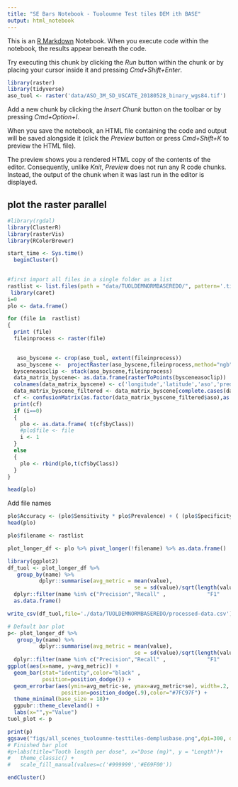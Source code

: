 ```yaml
---
title: "SE Bars Notebook - Tuoloumne Test tiles DEM ith BASE"
output: html_notebook
---
```


This is an [R Markdown](http://rmarkdown.rstudio.com) Notebook. When you execute code within the notebook, the results appear beneath the code. 

Try executing this chunk by clicking the *Run* button within the chunk or by placing your cursor inside it and pressing *Cmd+Shift+Enter*. 


```r
library(raster)
library(tidyverse)
aso_tuol <- raster('data/ASO_3M_SD_USCATE_20180528_binary_wgs84.tif')


```

Add a new chunk by clicking the *Insert Chunk* button on the toolbar or by pressing *Cmd+Option+I*.

When you save the notebook, an HTML file containing the code and output will be saved alongside it (click the *Preview* button or press *Cmd+Shift+K* to preview the HTML file). 

The preview shows you a rendered HTML copy of the contents of the editor. Consequently, unlike *Knit*, *Preview* does not run any R code chunks. Instead, the output of the chunk when it was last run in the editor is displayed.

## plot the raster parallel
```r
#library(rgdal)
library(ClusterR)
library(rasterVis)
library(RColorBrewer)

start_time <- Sys.time()
  beginCluster()
  
```

```r
#first import all files in a single folder as a list 
rastlist <- list.files(path = "data/TUOLDEMNORMBASEREDO/", pattern='.tif', all.files=TRUE, full.names=TRUE)
 library(caret)
i=0
plo <- data.frame()

for (file in  rastlist)
{
  print (file)
  fileinprocess <- raster(file)

 
   aso_byscene <- crop(aso_tuol, extent(fileinprocess))
   aso_byscene <-  projectRaster(aso_byscene,fileinprocess,method="ngb")
  bysceneasoclip <- stack(aso_byscene,fileinprocess)
  data_matrix_byscene<- as.data.frame(rasterToPoints(bysceneasoclip))
  colnames(data_matrix_byscene) <- c('longitude','latitude','aso','pred')
  data_matrix_byscene_filtered <- data_matrix_byscene[complete.cases(data_matrix_byscene),]
  cf <- confusionMatrix(as.factor(data_matrix_byscene_filtered$aso),as.factor(data_matrix_byscene_filtered$pred),mode = 'prec_recall')
  print(cf)
  if (i==0)
  {
    plo <- as.data.frame( t(cf$byClass))
    #plo$file <- file
    i <- 1
  }
  else
  {
    plo <- rbind(plo,t(cf$byClass))
  }
}

head(plo)
```

Add file names

```r
plo$Accuracy <- (plo$Sensitivity * plo$Prevalence) + ( (plo$Specificity) * (1-plo$Prevalence))
head(plo)

plo$filename <- rastlist

plot_longer_df <- plo %>% pivot_longer(!filename) %>% as.data.frame()
```

```r
library(ggplot2)
df_tuol <- plot_longer_df %>% 
   group_by(name) %>%
          dplyr::summarise(avg_metric = mean(value),
                                        se = sd(value)/sqrt(length(value))) %>%
  dplyr::filter(name %in% c("Precision","Recall" ,             "F1"    ,  "Balanced Accuracy","Accuracy")) %>%
  as.data.frame()

write_csv(df_tuol,file='./data/TUOLDEMNORMBASEREDO/processed-data.csv')

# Default bar plot
p<- plot_longer_df %>% 
   group_by(name) %>%
          dplyr::summarise(avg_metric = mean(value),
                                        se = sd(value)/sqrt(length(value))) %>%
  dplyr::filter(name %in% c("Precision","Recall" ,             "F1"    ,  "Balanced Accuracy","Accuracy")) %>%
ggplot(aes(x=name, y=avg_metric)) + 
  geom_bar(stat="identity",color="black" , 
           position=position_dodge()) +
  geom_errorbar(aes(ymin=avg_metric-se, ymax=avg_metric+se), width=.2,
                 position=position_dodge(.9),color="#7FC97F") +
  theme_minimal(base_size = 18)+
  ggpubr::theme_cleveland() +
  labs(x="",y="Value")
tuol_plot <- p

print(p)
ggsave("figs/all_scenes_tuoloumne-testtiles-demplusbase.png",dpi=300, dev='png',  height=8, width=10,units="in")
# Finished bar plot
#p+labs(title="Tooth length per dose", x="Dose (mg)", y = "Length")+
#   theme_classic() +
#   scale_fill_manual(values=c('#999999','#E69F00'))

```

```r
endCluster()
```


<!--   Specific scene - 20180524_172637_0f2d -->

<!-- ```{r } -->
<!-- library(ggplot2) -->
<!-- # Default bar plot -->
<!-- p_specific<- plot_longer_df %>%  -->
<!--     dplyr::filter(str_detect(filename,"20180524_172637_0f2d")) %>% -->
<!--    group_by(name) %>% -->
<!--           dplyr::summarise(avg_metric = mean(value), -->
<!--                                         se = sd(value)/sqrt(length(value))) %>% -->
<!--   dplyr::filter(name %in% c("Precision","Recall" ,             "F1"    ,  "Balanced Accuracy")) %>% -->

<!-- ggplot(aes(x=name, y=avg_metric)) +  -->
<!--   geom_bar(stat="identity", color="black",  -->
<!--            position=position_dodge()) + -->
<!--   geom_errorbar(aes(ymin=avg_metric-se, ymax=avg_metric+se), width=.2, -->
<!--                  position=position_dodge(.9),color="#7FC97F") + -->
<!--   theme_minimal(base_size = 18)+ -->
<!--   ggpubr::theme_cleveland() + -->
<!--   labs(x="Metric",y="Value") -->
<!-- print(p_specific) -->
<!-- # Finished bar plot -->
<!-- #p+labs(title="Tooth length per dose", x="Dose (mg)", y = "Length")+ -->
<!-- #   theme_classic() + -->
<!-- #   scale_fill_manual(values=c('#999999','#E69F00')) -->
<!-- ggsave("figs/all_scenes_gunnison_specific.png",dpi=300, dev='png',  height=8, width=10,units="in") -->
<!-- ``` -->

<!-- plot the studied area -->

<!-- ```{r } -->
<!-- ostudyarea <- raster('data/DEMplusCOPredictions/20180524_172637_0f2d_3B_AnalyticMS_SR_clip_merged.tif') -->

<!--    aso_byscene_study <- crop(aso_colorado, extent(ostudyarea)) -->
<!--    aso_byscene_study <-  projectRaster(aso_byscene_study,ostudyarea,method="ngb") -->

<!--    plotgunnib2_ostudy <- gplot(ostudyarea) +  -->
<!--   geom_tile(aes(fill = as.character(value)) ) + -->
<!--    coord_sf(crs = 4326)+ -->
<!--   scale_fill_manual(values = cols.nb, -->
<!--                     breaks = 0:1, -->
<!--                     labels = c("No snow", "Snow"), -->
<!--                     name = "") + -->
<!-- theme(panel.background = element_rect(colour = "black", fill="white"),legend.position = "none", -->
<!--        axis.text.x = element_text(angle = 45, hjust = 1)) + -->
<!-- ggspatial::annotation_scale(location = "tr", width_hint = 0.2) + -->
<!--     ggspatial::annotation_north_arrow(location = "bl", which_north = "true",  -->
<!--        pad_y = unit(0.2, "mm"),style = ggspatial::north_arrow_fancy_orienteering) + -->
<!--   labs(x='',  y='')  -->


<!-- plotgunnib1_ostudy  <- gplot(aso_byscene_study) +  -->
<!--   geom_tile(aes(fill = as.character(value)) ) + -->
<!--    coord_sf(crs = 4326)+ -->
<!--   scale_fill_manual(values = cols.nb, -->
<!--                     breaks = 0:1, -->
<!--                     labels = c("No snow", "Snow"), -->
<!--                     name = "") + -->
<!--   #theme_bw()+ -->
<!-- theme(panel.background = element_rect(colour = "black", fill="white"),legend.position = "none", -->
<!--        axis.text.x = element_text(angle = 45, hjust = 1)) + -->
<!-- ggspatial::annotation_scale(location = "tr", width_hint = 0.2) + -->
<!--     ggspatial::annotation_north_arrow(location = "bl", which_north = "true",  -->
<!--        pad_y = unit(0.2, "mm"),style = ggspatial::north_arrow_fancy_orienteering) + -->
<!--   labs(x='',  y='')  -->

<!-- ``` -->

<!-- Canopy and not canopy plot -->
<!-- ```{r , echo=FALSE} -->

<!-- ostudyarea <- raster('data/DEMplusCOPredictions/20180524_172637_0f2d_3B_AnalyticMS_SR_clip_merged.tif') -->
<!-- chmco <- raster('data/Gunnison__chm_2point1by1point6.tif') -->

<!--    aso_byscene <- crop(aso_colorado, extent(ostudyarea)) -->
<!--    chm_bystudyarea <- crop(chmco, extent(ostudyarea)) -->

<!--    aso_byscene <-  projectRaster(aso_byscene,ostudyarea,method="ngb") -->

<!--     chm_byscene <-  projectRaster(chm_bystudyarea,ostudyarea,method="ngb") -->

<!--   bysceneasoclip_costudyarea <- stack(aso_byscene,ostudyarea,chm_byscene) -->
<!--   data_matrix_byscene_chm<- as.data.frame(rasterToPoints(bysceneasoclip_costudyarea)) -->
<!--   colnames(data_matrix_byscene_chm) <- c('longitude','latitude','aso','pred','canopyheight') -->
<!--   ddata_matrix_byscene_chm_filtered <- data_matrix_byscene_chm[complete.cases(data_matrix_byscene_chm),] -->
<!--   cf_chm <- confusionMatrix(as.factor(ddata_matrix_byscene_chm_filtered$aso),as.factor(ddata_matrix_byscene_chm_filtered$pred),mode = 'prec_recall') -->
<!--   cf_chm -->

<!--   ddata_matrix_byscene_chm_filtered_chm_area <- ddata_matrix_byscene_chm_filtered %>% filter(canopyheight > 1) %>% as.data.frame() -->
<!--     ddata_matrix_byscene_chm_filtered_nonchm_area <- ddata_matrix_byscene_chm_filtered %>% filter(canopyheight <= 1) %>% as.data.frame() -->

<!-- cm_scenecanopy <- confusionMatrix(as.factor(ddata_matrix_byscene_chm_filtered_chm_area$aso),as.factor(ddata_matrix_byscene_chm_filtered_chm_area$pred),mode = 'prec_recall') -->
<!-- cm_scenenocanopy <- confusionMatrix(as.factor(ddata_matrix_byscene_chm_filtered_nonchm_area$aso),as.factor(ddata_matrix_byscene_chm_filtered_nonchm_area$pred),mode = 'prec_recall') -->

<!-- ``` -->

<!-- ```{r , echo=FALSE} -->
<!-- plo_focussed_scene <- as.data.frame( t(cm_scenecanopy$byClass)) -->
<!-- plo_focussed_scene <- rbind(plo_focussed_scene,t(cm_scenenocanopy$byClass)) -->

<!-- plo_focussed_scene$type <- c('FA','OA') -->

<!-- plo_focussed_scene_df <- plo_focussed_scene %>% pivot_longer(!type) %>% as.data.frame() -->

<!-- plo_focussed_scene_df %>%  -->
<!--   mutate(value = round(value,2)) %>%  -->
<!--     dplyr::filter(name %in% c("Precision","Recall" ,             "F1"    ,  "Balanced Accuracy")) %>% -->
<!--   ggplot() + geom_bar(aes(name,value,fill = type), position = "dodge",stat="identity", width=.5) + -->
<!--    geom_text(aes(name,value,label=value, group=type), position=position_dodge(width=0.5), vjust=-0.3) + -->
<!--  labs(x="" , y="",subtitle="",fill="") + theme_minimal(base_size = 18)+ -->
<!--   ggpubr::theme_pubclean() -->
<!-- ggsave(filename = "figs/scenepreditCO_both_rev.png",dpi = 300,height=4,width=8,units="in") -->


<!-- ```   -->

<!-- Area of the study  (Original) -->
<!-- ```{r , echo=FALSE} -->
<!-- library(patchwork) -->
<!-- layout <- " -->
<!-- AB -->
<!-- " -->
<!--  plotgunnib1_ostudy + plotgunnib2_ostudy +  -->
<!--   plot_layout(design = layout) + -->
<!--   plot_annotation(tag_levels = 'A', title = '', -->
<!--   subtitle = '', -->
<!--   caption = 'Mapbox (C)') + -->
<!--   theme(axis.text.x = element_text(angle = 45, hjust = 1)) -->
<!-- ggsave("figs/co_aoi_original_ms.png",dpi=300, dev='png',  height=8, width=12,units="in") -->
<!-- ``` -->


